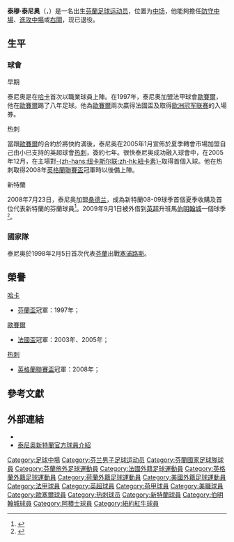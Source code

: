 {{noteTA
|G1=uefa|G2=EPL|G3=football|G4=法甲|G5=荷甲
}}
{{Football player infobox
| playername          = 泰穆·泰尼奥 <br/>''Teemu Tainio''
| image               = TeemuTainio (cropped).jpg
| fullname            = Teemu Tainio
| height              = {{Height|ft=5|in=9}}
| dateofbirth         = {{birth date and age|1979|11|27}}
| cityofbirth         = [[托爾尼奧|托爾尼奧]]
| countryofbirth      = [[芬蘭|芬蘭]]
| currentclub         = 
| clubnumber          = 
| position            = [[中場|中場]]
| youthyears1    = 1994–1995 |youthclubs1 = [[TP-47|TP-47]]
| years1         = 1996–1997 |clubs1 = [[哈卡足球俱乐部|哈卡]]            |caps1 = 46  |goals1 = 14
| years2         = 1997–2005 |clubs2 = [[欧塞尔足球俱乐部|歐賽爾]]        |caps2 = 150 |goals2 = 14
| years3         = 2005–2008 |clubs3 = [[托特纳姆热刺足球俱乐部|热刺]]    |caps3 = 61  |goals3 = 3
| years4         = 2008–2010 |clubs4 = [[桑德兰足球俱乐部|新特蘭]]        |caps4 = 21  |goals4 = 0
| years5         = 2009–2010 |clubs5 = → [[伯明翰城足球俱乐部|伯明翰城]] |caps5 = 6   |goals5 = 0
| years6         = 2010–2011 |clubs6 = [[阿贾克斯足球俱乐部|阿積士]]      |caps6 = 2   |goals6 = 0
| years7         = 2011–2012 |clubs7 = [[紐約紅牛|紐約紅牛]]                       |caps7 = 42  |goals7 = 0
| years8         = 2013–2014 |clubs8 = [[HJK赫尔辛基|HJK赫尔辛基]]                    |caps8 = 36  |goals8 = 3
| totalcaps      = 364 |totalgoals = 34
| nationalyears1 = 1998–2014 |nationalteam1 = [[芬蘭國家足球隊|芬蘭]] |nationalcaps1 = 64 |nationalgoals1 = 6
}}
'''泰穆·泰尼奥'''（{{lang-fi|Teemu Tainio}}，{{bd|1979年|11月27日|catIDx=Tainio, Teemu}}）是一名出生[[芬蘭|芬蘭]][[足球|足球]][[运动员|运动员]]，位置为[[中场|中场]]，他能夠擔任[[防守中場|防守中場]]、[[進攻中場|進攻中場]]或[[右閘|右閘]]，现已退役。

==生平==
===球會===
;早期
泰尼奥是在[[哈卡足球俱乐部|哈卡]]首次以職業球員上陣。在1997年，泰尼奥加盟法甲球會[[欧塞尔足球俱乐部|歐賽爾]]，他在[[欧塞尔足球俱乐部|歐賽爾]]踢了八年足球。他為[[欧塞尔足球俱乐部|歐賽爾]]兩次贏得法國盃及取得[[欧洲冠军联赛|欧洲冠军联赛]]的入場券。

;热刺
當跟[[欧塞尔足球俱乐部|歐賽爾]]的合約於將快約滿後，泰尼奥在2005年1月宣佈於夏季轉會市場加盟自己由小已支持的英超球會[[托特纳姆热刺足球俱乐部|热刺]]，簽約七年。很快泰尼奥成功融入球會中，在2005年12月，在主場對[[纽卡斯尔联足球俱乐部|-{zh-hans:纽卡斯尔联;zh-hk:紐卡素}-]]取得首個入球。他在热刺取得2008年[[英格蘭聯賽盃|英格蘭聯賽盃]]冠軍時以後備上陣。

;新特蘭
2008年7月23日，泰尼奥加盟[[桑德兰足球俱乐部|桑德兰]]，成為新特蘭08-09球季首個夏季收購及首位代表新特蘭的芬蘭球員<ref>{{cite web |url=http://www.premierleague.com/page/Headlines/0,,12306~1349935,00.html |title=Sunderland complete Tainio signing |author=Martin Walker |publisher=SAFC.com |date=2008-22-07 |accessdate=2008-24-08 |archive-date=2008-08-16 |archive-url=https://web.archive.org/web/20080816105652/http://www.premierleague.com/page/Headlines/0,,12306~1349935,00.html |dead-url=no }}</ref>。2009年9月1日被外借到[[英超|英超]]升班馬[[伯明翰城足球俱乐部|伯明翰城]]一個球季<small><ref>{{cite news |language=en |url=http://news.bbc.co.uk/sport2/hi/football/teams/b/birmingham_city/8213871.stm |title=Tainio in Birmingham loan switch |publisher=[[BBC|BBC]] Sport |date=2009-09-01 |accessdate=2009-10-08 |archive-date=2009-08-26 |archive-url=https://web.archive.org/web/20090826195738/http://news.bbc.co.uk/sport2/hi/football/teams/b/birmingham_city/8213871.stm |dead-url=no }}</ref></small>。

===國家隊===
泰尼奥於1998年2月5日首次代表[[芬蘭國家足球隊|芬蘭]]出戰[[塞浦路斯國家足球隊|塞浦路斯]]。

== 榮譽 ==
;[[哈卡足球俱乐部|哈卡]]
* [[芬蘭盃|芬蘭盃]]冠軍：1997年；

;[[欧塞尔足球俱乐部|歐賽爾]]
* [[法國盃|法國盃]]冠軍：2003年、2005年；

;[[托特纳姆热刺足球俱乐部|热刺]]
* [[英格蘭聯賽盃|英格蘭聯賽盃]]冠軍：2008年；

== 參考文獻 ==
{{reflist}}

== 外部連結 ==
* {{soccerbase|id=19778|name=泰尼奥}}
* [http://www.safc.com/team/?page_id=2623&player_id=215 泰尼奥新特蘭官方球員介紹] {{Wayback|url=http://www.safc.com/team/?page_id=2623&player_id=215 |date=20080831000227 }}

{{Authority control}}
{{DEFAULTSORT:Tainio, Teemu}}
[[Category:足球中場|Category:足球中場]]
[[Category:芬兰男子足球运动员|Category:芬兰男子足球运动员]]
[[Category:芬蘭國家足球隊球員|Category:芬蘭國家足球隊球員]]
[[Category:芬蘭旅外足球運動員|Category:芬蘭旅外足球運動員]]
[[Category:法國外籍足球運動員|Category:法國外籍足球運動員]]
[[Category:英格蘭外籍足球運動員|Category:英格蘭外籍足球運動員]]
[[Category:荷蘭外籍足球運動員|Category:荷蘭外籍足球運動員]]
[[Category:美國外籍足球運動員|Category:美國外籍足球運動員]]
[[Category:法甲球員|Category:法甲球員]]
[[Category:英超球員|Category:英超球員]]
[[Category:荷甲球員|Category:荷甲球員]]
[[Category:美職球員|Category:美職球員]]
[[Category:歐塞爾球員|Category:歐塞爾球員]]
[[Category:热刺球员|Category:热刺球员]]
[[Category:新特蘭球員|Category:新特蘭球員]]
[[Category:伯明翰城球員|Category:伯明翰城球員]]
[[Category:阿積士球員|Category:阿積士球員]]
[[Category:紐約紅牛球員|Category:紐約紅牛球員]]